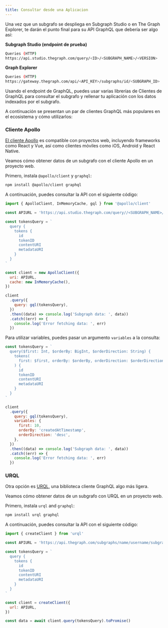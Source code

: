 ```yaml
---
title: Consultar desde una Aplicacion
---
```


Una vez que un subgrafo se despliega en Subgraph Studio o en The Graph Explorer, te darán el punto final para su API GraphQL que debería ser algo así:

**Subgraph Studio (endpoint de prueba)**

```sh
Queries (HTTP)
https://api.studio.thegraph.com/query/<ID>/<SUBGRAPH_NAME>/<VERSION>
```

**Graph Explorer**

```sh
Queries (HTTP)
https://gateway.thegraph.com/api/<API_KEY>/subgraphs/id/<SUBGRAPH_ID>
```

Usando el endpoint de GraphQL, puedes usar varias librerías de Clientes de GraphQL para consultar el subgrafo y rellenar tu aplicación con los datos indexados por el subgrafo.

A continuación se presentan un par de clientes GraphQL más populares en el ecosistema y cómo utilizarlos:

### Cliente Apollo

[El cliente Apollo](https://www.apollographql.com/docs/) es compatible con proyectos web, incluyendo frameworks como React y Vue, así como clientes móviles como iOS, Android y React Native.

Veamos cómo obtener datos de un subgrafo con el cliente Apollo en un proyecto web.

Primero, instala `@apollo/client` y `graphql`:

```sh
npm install @apollo/client graphql
```

A continuación, puedes consultar la API con el siguiente código:

```javascript
import { ApolloClient, InMemoryCache, gql } from '@apollo/client'

const APIURL = 'https://api.studio.thegraph.com/query//<SUBGRAPH_NAME>/'

const tokensQuery = `
  query {
    tokens {
      id
      tokenID
      contentURI
      metadataURI
    }
  }
`

const client = new ApolloClient({
  uri: APIURL,
  cache: new InMemoryCache(),
})

client
  .query({
    query: gql(tokensQuery),
  })
  .then((data) => console.log('Subgraph data: ', data))
  .catch((err) => {
    console.log('Error fetching data: ', err)
  })
```

Para utilizar variables, puedes pasar un argumento `variables` a la consulta:

```javascript
const tokensQuery = `
  query($first: Int, $orderBy: BigInt, $orderDirection: String) {
    tokens(
      first: $first, orderBy: $orderBy, orderDirection: $orderDirection
    ) {
      id
      tokenID
      contentURI
      metadataURI
    }
  }
`

client
  .query({
    query: gql(tokensQuery),
    variables: {
      first: 10,
      orderBy: 'createdAtTimestamp',
      orderDirection: 'desc',
    },
  })
  .then((data) => console.log('Subgraph data: ', data))
  .catch((err) => {
    console.log('Error fetching data: ', err)
  })
```

### URQL

Otra opción es [URQL](https://formidable.com/open-source/urql/), una biblioteca cliente GraphQL algo más ligera.

Veamos cómo obtener datos de un subgrafo con URQL en un proyecto web.

Primero, instala `urql` and `graphql`:

```sh
npm install urql graphql
```

A continuación, puedes consultar la API con el siguiente código:

```javascript
import { createClient } from 'urql'

const APIURL = 'https://api.thegraph.com/subgraphs/name/username/subgraphname'

const tokensQuery = `
  query {
    tokens {
      id
      tokenID
      contentURI
      metadataURI
    }
  }
`

const client = createClient({
  url: APIURL,
})

const data = await client.query(tokensQuery).toPromise()
```
